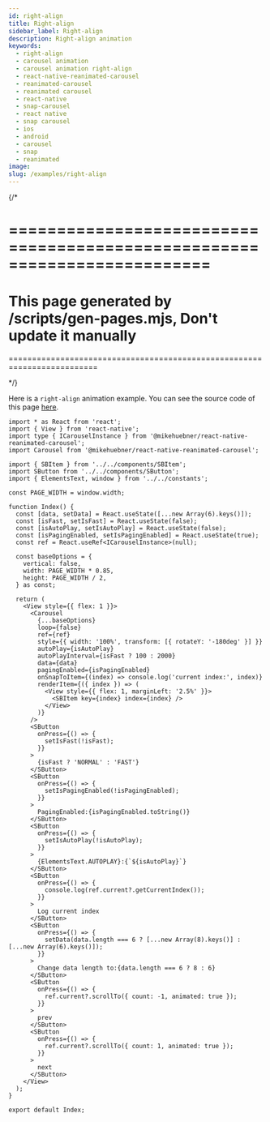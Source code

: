 ```yaml
---
id: right-align
title: Right-align
sidebar_label: Right-align
description: Right-align animation
keywords:
  - right-align
  - carousel animation
  - carousel animation right-align
  - react-native-reanimated-carousel
  - reanimated-carousel
  - reanimated carousel
  - react-native
  - snap-carousel
  - react native
  - snap carousel
  - ios
  - android
  - carousel
  - snap
  - reanimated
image:
slug: /examples/right-align
---
```


{/\*

# =========================================================================

# This page generated by /scripts/gen-pages.mjs, Don't update it manually

=========================================================================

\*/}

Here is a `right-align` animation example. You can see the source code of this page
[here](https://github.com/dohooo/react-native-reanimated-carousel/blob/main/apps/app/src/pages/right-align/index.tsx).


<Page page="right-align" />

```tsx copy
import * as React from 'react';
import { View } from 'react-native';
import type { ICarouselInstance } from '@mikehuebner/react-native-reanimated-carousel';
import Carousel from '@mikehuebner/react-native-reanimated-carousel';

import { SBItem } from '../../components/SBItem';
import SButton from '../../components/SButton';
import { ElementsText, window } from '../../constants';

const PAGE_WIDTH = window.width;

function Index() {
  const [data, setData] = React.useState([...new Array(6).keys()]);
  const [isFast, setIsFast] = React.useState(false);
  const [isAutoPlay, setIsAutoPlay] = React.useState(false);
  const [isPagingEnabled, setIsPagingEnabled] = React.useState(true);
  const ref = React.useRef<ICarouselInstance>(null);

  const baseOptions = {
    vertical: false,
    width: PAGE_WIDTH * 0.85,
    height: PAGE_WIDTH / 2,
  } as const;

  return (
    <View style={{ flex: 1 }}>
      <Carousel
        {...baseOptions}
        loop={false}
        ref={ref}
        style={{ width: '100%', transform: [{ rotateY: '-180deg' }] }}
        autoPlay={isAutoPlay}
        autoPlayInterval={isFast ? 100 : 2000}
        data={data}
        pagingEnabled={isPagingEnabled}
        onSnapToItem={(index) => console.log('current index:', index)}
        renderItem={({ index }) => (
          <View style={{ flex: 1, marginLeft: '2.5%' }}>
            <SBItem key={index} index={index} />
          </View>
        )}
      />
      <SButton
        onPress={() => {
          setIsFast(!isFast);
        }}
      >
        {isFast ? 'NORMAL' : 'FAST'}
      </SButton>
      <SButton
        onPress={() => {
          setIsPagingEnabled(!isPagingEnabled);
        }}
      >
        PagingEnabled:{isPagingEnabled.toString()}
      </SButton>
      <SButton
        onPress={() => {
          setIsAutoPlay(!isAutoPlay);
        }}
      >
        {ElementsText.AUTOPLAY}:{`${isAutoPlay}`}
      </SButton>
      <SButton
        onPress={() => {
          console.log(ref.current?.getCurrentIndex());
        }}
      >
        Log current index
      </SButton>
      <SButton
        onPress={() => {
          setData(data.length === 6 ? [...new Array(8).keys()] : [...new Array(6).keys()]);
        }}
      >
        Change data length to:{data.length === 6 ? 8 : 6}
      </SButton>
      <SButton
        onPress={() => {
          ref.current?.scrollTo({ count: -1, animated: true });
        }}
      >
        prev
      </SButton>
      <SButton
        onPress={() => {
          ref.current?.scrollTo({ count: 1, animated: true });
        }}
      >
        next
      </SButton>
    </View>
  );
}

export default Index;
```
